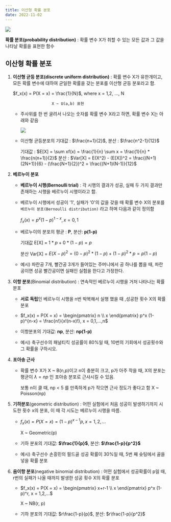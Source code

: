```yaml
---
title: 이산형 확률 분포
date: 2022-11-02
---
```


![](/note/statistics/pd-1.PNG)

**확률 분포(probability distribution)** : 확률 변수 X가 취할 수 있는 모든 값과 그 값을 나타날 확률을 표현한 함수

## 이산형 확률 분포

1.  **이산형 균등 분포(discrete uniform distribution)** : 확률 변수 X가 유한개이고, 모든 확률 변수에 대하여 균일한 확률을 갖는 분포를 이산형 균등 분포라고 함.

    $f_x(x) = P(X = x) = \frac{1}{N}$, where x = 1,2, ..., N

                         X ~ U(a,b) 표현

    - 주사위를 한 번 굴려서 나오는 숫자를 확률 변수 X라고 하면, 확률 변수 X는 아래와 같음

      ![](/note/statistics/pd-2.PNG)

    - 이산형 균등분포의 기대값 : $\frac{n+1}{2}$, 분산 : $\frac{n^2-1}{12}$

      기대값 : $E[X] = \sum xf(x) = \frac{1}{n} \sum x = \frac{1}{n} * \frac{n(n+1)}{2}$
      분산 : $Var[X] = E(X^2) - (E[X])^2 = \frac{(N+1)(2N+1)}{6} - (\frac{N+1}{2})^2 = \frac{(N+1)(N-1)}{12}$

2.  **베르누이 분포**

    - **베르누이 시행(Bernoulli trial)** : 각 시행의 결과가 성공, 실패 두 가지 결과만 존재하는 시행을 베르누이 시행이라고 함.
    - 베르누이 시행에서 성공이 '1', 실패가 '0'의 값을 갖을 때 확률 변수 X의 분포를 `베르누이 분포(Bernoulli distribution)` 라고 하며 다음과 같이 정의함

      $f_x(x) = p^x(1-p)^{1-x}, x = 0,1$

    - 베르누이의 분포의 평균 : **P**, 분산: **p(1-p)**

      기대값 E[X] = $1 * p + 0 * (1-p) = p$

      분산 Var[X] = $E(X-p)^2 = (0-p)^2 * (1-p) + (1 - p)^2 * p = p(1-p)$

    - 예시) 파란공 7개, 빨간공 3개가 들어있는 주머니에서 공 하나를 뽑을 때, 파란공이면 성공 빨간공이면 실패인 실험을 한다고 가정한다.

3.  **이항 분포**(Binomial distribution) : 연속적인 베르누이 시행을 거처 나타나는 확률 분포

    - **서로 독립**인 베르누이 시행을 n번 박복해서 실행 했을 때 ,성공한 횟수 X의 확률 분포

    - $f_x(x) = P(X = x) = \begin{pmatrix} n \\ x \end{pmatrix} p^x (1-p)^{n-x} = \frac{n!}{x!(n-x)!}, x = 0,1,...,n$

    - 이항분포의 기대값: **np**, 분산: **np(1-p)**

    - 예시) 축구선수의 패널티킥 성공률이 80%일 때, 10번의 기회에서 성공횟수와 그 확률을 구하시오.

4.  **포아송 근사**

    - 확률 변수 X가 X ~ B(n,p)이고 n이 충분히 크고, p가 아주 작을 때, X의 분포는 평균이 $\lambda = np$ 인 포아송 분포로 근사시킬 수 있음.

      보통 n이 클 때, np < 5 를 만족하게 p가 작으면 근사 정도가 좋다고 함 X ~ Poisson(np)

5.  **기하분포**(geometric distribution) : 어떤 실험에서 처음 성공이 발생하기까지 시도한 횟수 x의 분포, 이 때 각 시도는 베르누이 시행을 따름.

    - $f_x(x) = P(X = x) = (1-p)^{x-1}p, x = 1,2,...$

      X ~ Geometric(p)

    - 기하 분포의 기대값: **$\frac{1}{p}$**, 분산: **$\frac{1-p}{p^2}$**

    - 예시) 축구선수 손흥민의 필드골 성공 확률이 30%일 때, 5번 째 슛팅에서 골을 넣을 확률 분포

6.  **음이항 분포**(negative binomial distribution) : 어떤 실험에서 성공확률이 p일 때, r번의 실패가 나올 때까지 발생한 성공 횟수 X의 확률 분포

    - $f_x(x) = P(X = x) = \begin{pmatrix} x+r-1 \\ x \end{pmatrix} p^x (1-p)^r, x = 1,2,...$

      X ~ NB(r, p)

    - 기하 분포의 기대값: $r\frac{1-p}{p}$, 분산: $r\frac{1-p}{p^2}$
